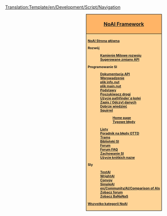 <noinclude>[[Translation:Template/en/Development/Script/Navigation]]</noinclude><div style="float:right; padding-left:12px; background:#ffffff;">
<div style="border:1px solid #000000; background:#ffb466; padding:5px; -moz-border-radius-topleft:5px; -moz-border-radius-topright:5px; font-size: 12pt;">
<center><strong><font size="3">[[en/Development/Script/Main Page|NoAI Framework]]</font></strong></center>
</div>
<div style="border:1px solid black; border-top-width: 0px; background:#ffd496; padding:5px; -moz-border-radius-bottomleft:5px; -moz-border-radius-bottomright:8px; font-size: 8pt; font-weight:bold">

[[pl/Development/Script/Main Page|NoAI Strona główna]]

Rozwój
:<!--[[AI:Development milestones|Kamienie Milowe rozwoju]]-->[[pl/Archive/Development/SI/Development milestones|Kamienie Milowe rozwoju]]
:<!--[[AI:APISuggestions | Sugerowane zmiany API]]-->[[pl/Development/Script/SI/APISuggestions|Sugerowane zmiany API]]

Programowanie SI
:[http://noai.openttd.org/docs/ Dokumentacja API]
:<!--[[AI:Introduction|Wprowadzenie]]-->[[pl/Development/Script/SI/Introduction|Wprowadzenie]]
:<!--[[AI:AIInfo|plik info.nut]]-->[[pl/Development/Script/SI/AIInfo|plik info.nut]]
:<!--[[AI:AIMain|plik main.nut]]-->[[pl/Development/Script/SI/AIMain|plik main.nut]]
:<!--[[AI:Basics|Podstawy]]-->[[pl/Development/Script/SI/Basics|Podstawy]]
:<!--[[AI:RoadPathfinder|Poszukiwacz drogi]]-->[[pl/Development/Script/SI/RoadPathfinder|Poszukiwacz drogi]]
:<!--[[AI:RailPathfinder|Użycie pathfinder`''a'' kolei]]-->[[pl/Development/Script/SI/RailPathfinder|Użycie pathfinder`''a'' kolei]]
:<!--[[AI:Save/Load|Zapis / Odczyt danych]]-->[[pl/Development/Script/SI/Save/Load|Zapis / Odczyt danych]]
:<!--[[AI:Need_To_Know|Dobrze wiedzieć]]-->[[pl/Development/Script/SI/Need To Know|Dobrze wiedzieć]]
:<!--[[AI:Squirrel|Squirrel]]-->[[pl/Development/Script/SI/Squirrel|Squirrel]]
::[http://squirrel-lang.org/ Home page]
::<!--[[AI:SQ pitfalls|Typowe błędy]]-->[[pl/Development/Script/SI/SQ pitfalls|Typowe błędy]]
:<!--[[AI:Lists|Listy]]-->[[pl/Development/Script/SI/Lists|Listy]]
:<!--[[AI:Last Error|Poradnik na błędy OTTD]]-->[[pl/Development/Script/SI/Last Error|Poradnik na błędy OTTD]]
:[[en/Development/Script/Trams|Trams]]
:[[en/Development/Script/Library|Biblioteki SI]]
:[http://www.tt-forums.net/viewforum.php?f=65 Forum]
:[[en/Community/AI/NoAI Forum FAQ|Forum FAQ]]
:[[en/Development/Script/Behaviour|Zachowanie SI]]
:[[en/Development/Script/ShortNames in use|Użycie krótkich nazw]]

SIy
:[[en/Development/Script/TestAI|TestAI]]
:[[en/Development/Script/WrightAI|WrightAI]]
:[[en/Community/AI/Convoy|Convoy]]
:[[en/Community/AI/SimpleAI|SimpleAI]]
:[[en/Community/AI/Comparison of AIs]]
:[http://www.tt-forums.net/viewforum.php?f=65 Zobacz forum]
:[http://bananas.openttd.org/ai/ Zobacz BaNaNaS]

<!--[[:Category:NoAI|All articles in NoAI category]]-->[[:Category:pl/Development/Script/NoAI|Wszystko kategorii NoAI]]
</div></div><includeonly>
<!--[[Category:NoAI|{{PAGENAME}}]]-->[[Category:pl/Development/Script/NoAI|{{PAGENAME}}]]
<!--[[Category:Development|{{PAGENAME}}]]-->[[Category:pl/Rozwój|{{PAGENAME}}]]
</includeonly>